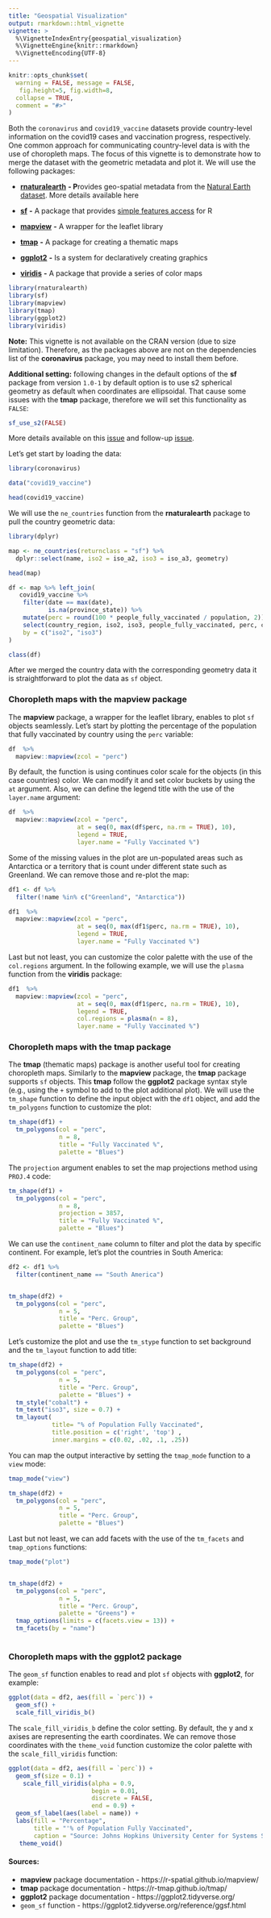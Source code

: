 ```yaml
---
title: "Geospatial Visualization"
output: rmarkdown::html_vignette
vignette: >
  %\VignetteIndexEntry{geospatial_visualization}
  %\VignetteEngine{knitr::rmarkdown}
  %\VignetteEncoding{UTF-8}
---
```


```r
knitr::opts_chunk$set(
  warning = FALSE, message = FALSE,
   fig.height=5, fig.width=8,
  collapse = TRUE,
  comment = "#>"
)
```

Both the `coronavirus` and `covid19_vaccine` datasets provide country-level information on the covid19 cases and vaccination progress, respectively. One common approach for communicating country-level data is with the use of choropleth maps. The focus of this vignette is to demonstrate how to merge the dataset with the geometric metadata and plot it. We will use the following packages:

-   [**rnaturalearth**](https://docs.ropensci.org/rnaturalearth/) **- P**rovides geo-spatial metadata from the [Natural Earth dataset](https://www.naturalearthdata.com). More details available here

-   [**sf**](https://r-spatial.github.io/sf/) **-** A package that provides [simple features access](https://en.wikipedia.org/wiki/Simple_Features) for R

-   [**mapview**](https://r-spatial.github.io/mapview/) **-** A wrapper for the leaflet library

-   [**tmap**](https://r-tmap.github.io/tmap/) **-** A package for creating a thematic maps

-   [**ggplot2**](https://ggplot2.tidyverse.org/) **-** Is a system for declaratively creating graphics

-   [**viridis**](https://sjmgarnier.github.io/viridis/) **-** A package that provide a series of color maps

```r
library(rnaturalearth)
library(sf)
library(mapview)
library(tmap)
library(ggplot2)
library(viridis)
```

**Note:** This vignette is not available on the CRAN version (due to size limitation). Therefore, as the packages above are not on the dependencies list of the **coronavirus** package, you may need to install them before.


**Additional setting:** following changes in the default options of the **sf** package from version `1.0-1` by default option is to use s2 spherical geometry as default when coordinates are ellipsoidal. That cause some issues with the **tmap** package, therefore we will set this functionality as `FALSE`:

``` r
sf_use_s2(FALSE)
```

More details available on this [issue](https://github.com/RamiKrispin/coronavirus/issues/95) and follow-up [issue](https://github.com/r-spatial/sf/issues/1821).

Let's get start by loading the data:

```r
library(coronavirus)

data("covid19_vaccine")

head(covid19_vaccine)
```

We will use the `ne_countries` function from the **rnaturalearth** package to pull the country geometric data:

```r
library(dplyr)

map <- ne_countries(returnclass = "sf") %>%
  dplyr::select(name, iso2 = iso_a2, iso3 = iso_a3, geometry)

head(map)


```

```r

df <- map %>% left_join(
   covid19_vaccine %>%
    filter(date == max(date),
           is.na(province_state)) %>%
    mutate(perc = round(100 * people_fully_vaccinated / population, 2)) %>%
    select(country_region, iso2, iso3, people_fully_vaccinated, perc, continent_name),
    by = c("iso2", "iso3")
)

class(df)
```

After we merged the country data with the corresponding geometry data it is straightforward to plot the data as `sf` object.

### Choropleth maps with the mapview package

The **mapview** package, a wrapper for the leaflet library, enables to plot `sf` objects seamlessly. Let's start by plotting the percentage of the population that fully vaccinated by country using the `perc` variable:

```r
df  %>%
  mapview::mapview(zcol = "perc")
```

By default, the function is using continues color scale for the objects (in this case countries) color. We can modify it and set color buckets by using the `at` argument. Also, we can define the legend title with the use of the `layer.name` argument:

```r
df  %>%
  mapview::mapview(zcol = "perc", 
                   at = seq(0, max(df$perc, na.rm = TRUE), 10), 
                   legend = TRUE,
                   layer.name = "Fully Vaccinated %")
```

Some of the missing values in the plot are un-populated areas such as Antarctica or a territory that is count under different state such as Greenland. We can remove those and re-plot the map:

```r
df1 <- df %>% 
  filter(!name %in% c("Greenland", "Antarctica"))

df1  %>%
  mapview::mapview(zcol = "perc", 
                   at = seq(0, max(df1$perc, na.rm = TRUE), 10), 
                   legend = TRUE,
                   layer.name = "Fully Vaccinated %")
```

Last but not least, you can customize the color palette with the use of the `col.regions` argument. In the following example, we will use the `plasma` function from the **viridis** package:

```r

df1  %>%
  mapview::mapview(zcol = "perc", 
                   at = seq(0, max(df1$perc, na.rm = TRUE), 10), 
                   legend = TRUE,
                   col.regions = plasma(n = 8),
                   layer.name = "Fully Vaccinated %")

```


### Choropleth maps with the tmap package

The **tmap** (thematic maps) package is another useful tool for creating choropleth maps. Similarly to the **mapview** package, the **tmap** package supports `sf` objects. This **tmap** follow the **ggplot2** package syntax style (e.g., using the `+` symbol to add to the plot additional plot). We will use the `tm_shape` function to define the input object with the `df1` object, and add the `tm_polygons` function to customize the plot:

```r

tm_shape(df1) + 
  tm_polygons(col = "perc",  
              n = 8,
              title = "Fully Vaccinated %",
              palette = "Blues")
```

The `projection` argument enables to set the map projections method using `PROJ.4` code:

```r

tm_shape(df1) + 
  tm_polygons(col = "perc",  
              n = 8,
              projection = 3857,
              title = "Fully Vaccinated %",
              palette = "Blues") 
```

We can use the `continent_name` column to filter and plot the data by specific continent. For example, let's plot the countries in South America:

```r
df2 <- df1 %>%
  filter(continent_name == "South America")


tm_shape(df2) + 
  tm_polygons(col = "perc",  
              n = 5,
              title = "Perc. Group",
              palette = "Blues") 

```

Let's customize the plot and use the `tm_stype` function to set background and the `tm_layout` function to add title:

```r
tm_shape(df2) + 
  tm_polygons(col = "perc",  
              n = 5,
              title = "Perc. Group",
              palette = "Blues") + 
  tm_style("cobalt") + 
  tm_text("iso3", size = 0.7) +
  tm_layout(
            title= "% of Population Fully Vaccinated", 
            title.position = c('right', 'top') ,
            inner.margins = c(0.02, .02, .1, .25))
```

You can map the output interactive by setting the `tmap_mode` function to a `view` mode:

```r
tmap_mode("view")

tm_shape(df2) + 
  tm_polygons(col = "perc",  
              n = 5,
              title = "Perc. Group",
              palette = "Blues") 
```

Last but not least, we can add facets with the use of the `tm_facets` and `tmap_options` functions:

```r

tmap_mode("plot")


tm_shape(df2) + 
  tm_polygons(col = "perc",  
              n = 5,
              title = "Perc. Group",
              palette = "Greens") + 
  tmap_options(limits = c(facets.view = 13)) + 
  tm_facets(by = "name") 
  
```

### Choropleth maps with the ggplot2 package

The `geom_sf` function enables to read and plot `sf` objects with **ggplot2**, for example:

```r

ggplot(data = df2, aes(fill = `perc`)) + 
  geom_sf() + 
  scale_fill_viridis_b()

```

The `scale_fill_viridis_b` define the color setting. By default, the y and x axises are representing the earth coordinates. We can remove those coordinates with the `theme_void` function customize the color palette with the `scale_fill_viridis` function:

```r
ggplot(data = df2, aes(fill = `perc`)) + 
  geom_sf(size = 0.1) + 
    scale_fill_viridis(alpha = 0.9,
                       begin = 0.01,
                       discrete = FALSE,
                       end = 0.9) + 
  geom_sf_label(aes(label = name)) + 
  labs(fill = "Percentage",
       title = "'% of Population Fully Vaccinated",
       caption = "Source: Johns Hopkins University Center for Systems Science and Engineering") + 
   theme_void()

```

#### Sources:

* **mapview** package documentation - https://r-spatial.github.io/mapview/
* **tmap** package documentation - https://r-tmap.github.io/tmap/
* **ggplot2** package documentation - https://ggplot2.tidyverse.org/
* `geom_sf` function - https://ggplot2.tidyverse.org/reference/ggsf.html


